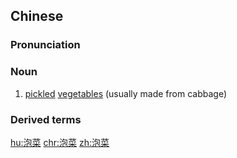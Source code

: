 ==Chinese==
{{zh-forms}}

===Pronunciation===
{{zh-pron
|m=pàocài
|c=paau3 coi3
|mn=phàu-chhài
|cat=n
}}

===Noun===
{{zh-noun}}

# [[pickled]] [[vegetable]]s (usually made from cabbage)

===Derived terms===
{{zh-der|韓國泡菜}}

[[hu:泡菜]]
[[chr:泡菜]]
[[zh:泡菜]]